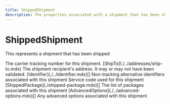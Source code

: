 ```yaml
---
title: ShippedShipment
description: The properties associated with a shipment that has been shipped
---
```


ShippedShipment
===============================================
This represents a shipment that has been shipped

<Reference>
  <Field name="tracking_number" type="string" nullable={true}>
    <Description>
      The carrier tracking number for this shipment.
    </Description>
  </Field>
  <Field name="ship_to" nullable={true}>
    <Type>
      [ShipTo](./../addresses/ship-to.mdx)
    </Type>
    <Description>
      The shipment recipient's address. It may or may not have been validated.
    </Description>
  </Field>
  <Field name="alternative_identifiers" nullable={true}>
    <Type>
        [Identifier](./../identifier.mdx)[]
    </Type>
    <Description>
      Non-tracking alternative identifiers associated with this shipment
    </Description>
  </Field>
  <Field name="service_code" type="string" nullable={true}>
    <Description>
      Service code used for this shipment
    </Description>
  </Field>
  <Field name="packages" nullable={true}>
    <Type>
      [ShippedPackage](./shipped-package.mdx)[]
    </Type>
    <Description>
      The list of packages associated with this shipment
    </Description>
  </Field>
  <Field name="advanced_options" nullable={true}>
    <Type>
      [AdvancedOptions](./../advanced-options.mdx)[]
    </Type>
    <Description>
      Any advanced options associated with this shipment
    </Description>
  </Field>
</Reference>